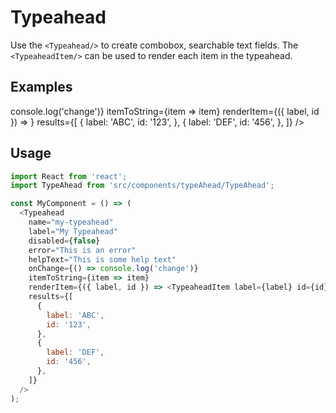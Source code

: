 
<Meta title="Form Controls|Typeahead" component={Typeahead} />

# Typeahead

Use the `<Typeahead/>` to create combobox, searchable text fields. The `<TypeaheadItem/>` can be
used to render each item in the typeahead.

## Examples

<Preview>
  <Panel>
    <Panel.Section>
      <Typeahead
        name="my-typeahead"
        label="My Typeahead"
        helpText="This is some help text"
        disabled={false}
        error="This is an error"
        errorInLabel="This is a label error"
        onChange={() => console.log('change')}
        itemToString={item => item}
        renderItem={({ label, id }) => <TypeaheadItem label={label} id={id} />}
        results={[
          {
            label: 'ABC',
            id: '123',
          },
          {
            label: 'DEF',
            id: '456',
          },
        ]}
      />
    </Panel.Section>
  </Panel>
</Preview>

## Usage

```js
import React from 'react';
import TypeAhead from 'src/components/typeAhead/TypeAhead';

const MyComponent = () => (
  <Typeahead
    name="my-typeahead"
    label="My Typeahead"
    disabled={false}
    error="This is an error"
    helpText="This is some help text"
    onChange={() => console.log('change')}
    itemToString={item => item}
    renderItem={({ label, id }) => <TypeaheadItem label={label} id={id} />}
    results={[
      {
        label: 'ABC',
        id: '123',
      },
      {
        label: 'DEF',
        id: '456',
      },
    ]}
  />
);
```
